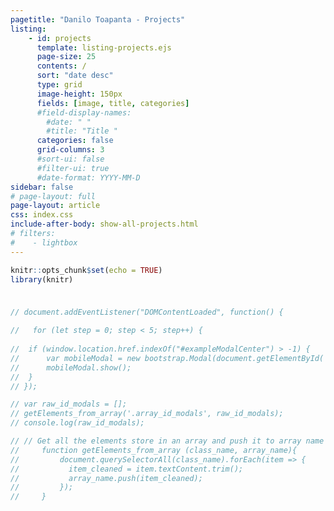 ```yaml
---
pagetitle: "Danilo Toapanta - Projects"
listing:
    - id: projects
      template: listing-projects.ejs
      page-size: 25
      contents: /
      sort: "date desc"
      type: grid
      image-height: 150px
      fields: [image, title, categories]
      #field-display-names:
        #date: " "
        #title: "Title "
      categories: false 
      grid-columns: 3
      #sort-ui: false
      #filter-ui: true
      #date-format: YYYY-MM-D
sidebar: false
# page-layout: full
page-layout: article
css: index.css
include-after-body: show-all-projects.html
# filters:
#    - lightbox
---
```



```r
knitr::opts_chunk$set(echo = TRUE)
library(knitr)
```




<!-- STARTING -->
<!-- <div id="reload-posts" class="background-color-show-posts" style="display:none; justify-content: center; padding: 5px 0px;">
  <a id="clickable-see-all-categories" href="/projects" style="text-decoration: none; pointer-events: none;">
    <p align="center"  id="reload-posts-icon" class="color-show-posts" style="display:none; font-weight: 400; margin: 0px; padding: 0px; font-style:italic;">
      Show All Projects <i style="padding-left:2px;" class='bi bi-arrow-counterclockwise'></i> 
    </p>
  </a>
</div>
<div id="reload-posts-icon-padding" style="padding-bottom:10px"></div> -->
<!-- FINISHING -->

```{=html}
<div id="show-div-two-grid" class="grid align-items-center" style="display:none; padding-bottom:25px;">

  <div class="g-col-12 g-col-md-8 order-2 order-md-1">
    <div id= "show-tag-cat-selected" style="display:contents;">
      <p style="padding-top:0px; padding-bottom:5px; margin-bottom:0px; color: #838383;">
        <span id="green_number_blog" style="padding-bottom:0px; margin-bottom:0px; color: #14ae73;">
          # 
        </span>
        <span id="tagged_categorized_as" >
          projects:
        </span>
      </p>
      <h1 id="tag_category_name" style="padding:0px 0px; margin: 0px 0px; padding-bottom:0px; border-bottom: none">Published</h1>
    </div>
  </div>

  <div class="g-col-12 g-col-md-4 order-1 order-md-2">
    <div id="reload-posts" class="background-color-show-posts " style="display:flex; justify-content: center; padding: 5px 0px;">
      <a id="clickable-see-all-categories" href="/projects" style="text-decoration: none;">
        <p align="center"  id="reload-posts-icon" style=" font-weight: 400; margin: 0px; padding: 0px; font-style:italic;">
          Show All Projects <i style="padding-left:2px;" class='bi bi-arrow-counterclockwise'></i> 
        </p>
      </a>
    </div>
  </div>
  
</div>
<div id="reload-posts-icon-padding" style="padding-bottom:10px"></div> 
```




:::{#projects}
:::

<!-- Here we go -->


<!-- ![](https://vimeo.com/115041822){.lightbox}

<a href="https://vimeo.com/115041822" class="lightbox">
  <p>This is how it will work but let us see</p>
  <img src="https://images.unsplash.com/photo-1687360440094-949b8fe71c8c?ixlib=rb-4.0.3&ixid=M3wxMjA3fDF8MHxwaG90by1wYWdlfHx8fGVufDB8fHx8fA%3D%3D&auto=format&fit=crop&w=1974&q=80" style="width: 200px;" alt="image" />
</a> -->




```js

// document.addEventListener("DOMContentLoaded", function() {

//   for (let step = 0; step < 5; step++) {
  
// 	if (window.location.href.indexOf("#exampleModalCenter") > -1) {
// 		var mobileModal = new bootstrap.Modal(document.getElementById('exampleModalCenter'));
// 		mobileModal.show();
// 	}
// });

// var raw_id_modals = [];
// getElements_from_array('.array_id_modals', raw_id_modals);
// console.log(raw_id_modals);

// // Get all the elements store in an array and push it to array name
//     function getElements_from_array (class_name, array_name){
//         document.querySelectorAll(class_name).forEach(item => {
//           item_cleaned = item.textContent.trim();
//           array_name.push(item_cleaned);
//         });
//     }
```





























































































































































































